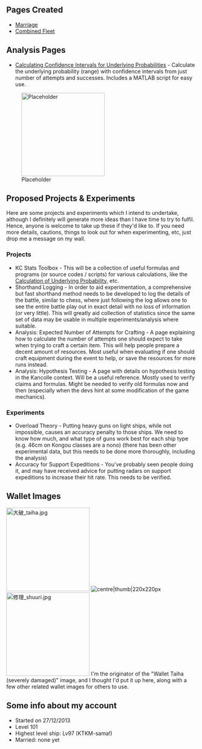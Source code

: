 ==Pages Created==
*[[Marriage]]
*[[Combined Fleet]]

== Analysis Pages ==
* [[User blog:Wizongod/Calculating Confidence Intervals for Underlying Probabilities|Calculating Confidence Intervals for Underlying Probabilities]] - Calculate the underlying probability (range) with confidence intervals from just number of attempts and successes. Includes a MATLAB script for easy use.
[[File:Placeholder|thumb|220px]]

== Proposed Projects & Experiments ==
Here are some projects and experiments which I intend to undertake, although I definitely will generate more ideas than I have time to try to fulfil. Hence, anyone is welcome to take up these if they'd like to. If you need more details, cautions, things to look out for when experimenting, etc, just drop me a message on my wall.

=== Projects ===
* KC Stats Toolbox - This will be a collection of useful formulas and programs (or source codes / scripts) for various calculations, like the [[User blog:Wizongod/Calculating Confidence Intervals for Underlying Probabilities|Calculation of Underlying Probability]], etc.
* Shorthand Logging - In order to aid experimentation, a comprehensive but fast shorthand method needs to be developed to log the details of the battle, similar to chess, where just following the log allows one to see the entire battle play out in exact detail with no loss of information (or very little). This will greatly aid collection of statistics since the same set of data may be usable in multiple experiments/analysis where suitable.
* Analysis: Expected Number of Attempts for Crafting - A page explaining how to calculate the number of attempts one should expect to take when trying to craft a certain item. This will help people prepare a decent amount of resources. Most useful when evaluating if one should craft equipment during the event to help, or save the resources for more runs instead.
* Analysis: Hypothesis Testing - A page with details on hypothesis testing in the Kancolle context. Will be a useful reference. Mostly used to verify claims and formulas. Might be needed to verify old formulas now and then (especially when the devs hint at some modification of the game mechanics).

=== Experiments ===
* Overload Theory - Putting heavy guns on light ships, while not impossible, causes an accuracy penalty to those ships. We need to know how much, and what type of guns work best for each ship type (e.g. 46cm on Kongou classes are a nono) (there has been other experimental data, but this needs to be done more thoroughly, including the analysis)
* Accuracy for Support Expeditions - You've probably seen people doing it, and may have received advice for putting radars on support expeditions to increase their hit rate. This needs to be verified.

== Wallet Images ==
[[File:大破 taiha.jpg|left|thumb|220x220px]]
[[File:中破.png|centre|thumb|220x220px]]
[[File:修理 shuuri.jpg|thumb|220x220px]]
I'm the originator of the "Wallet Taiha (severely damaged)" image, and I thought I'd put it up here, along with a few other related wallet images for others to use.

==Some info about my account==
*Started on 27/12/2013
* Level 101
* Highest level ship: Lv97 (KTKM-sama!)
* Married: none yet